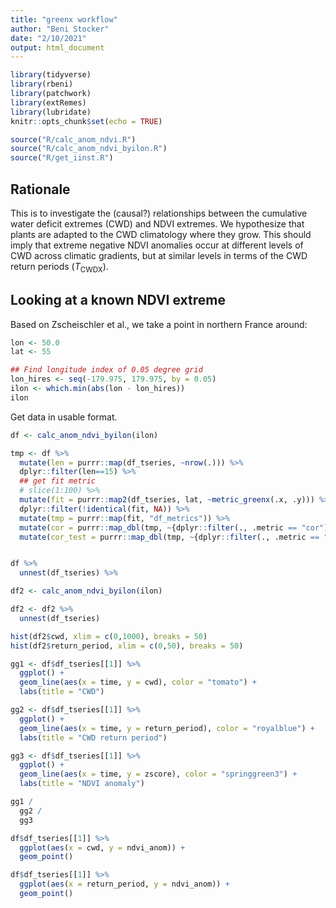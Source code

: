 ```yaml
---
title: "greenx workflow"
author: "Beni Stocker"
date: "2/10/2021"
output: html_document
---
```


```r
library(tidyverse)
library(rbeni)
library(patchwork)
library(extRemes)
library(lubridate)
knitr::opts_chunk$set(echo = TRUE)

source("R/calc_anom_ndvi.R")
source("R/calc_anom_ndvi_byilon.R")
source("R/get_iinst.R")
```

## Rationale

This is to investigate the (causal?) relationships between the cumulative water deficit extremes (CWD) and NDVI extremes. We hypothesize that plants are adapted to the CWD climatology where they grow. This should imply that extreme negative NDVI anomalies occur at different levels of CWD across climatic gradients, but at similar levels in terms of the CWD return periods ($T_\text{CWDX}$).

## Looking at a known NDVI extreme

Based on Zscheischler et al., we take a point in northern France around:

```r
lon <- 50.0
lat <- 55

## Find longitude index of 0.05 degree grid
lon_hires <- seq(-179.975, 179.975, by = 0.05)
ilon <- which.min(abs(lon - lon_hires))
ilon
```
Get data in usable format.
```r
df <- calc_anom_ndvi_byilon(ilon)

tmp <- df %>% 
  mutate(len = purrr::map(df_tseries, ~nrow(.))) %>% 
  dplyr::filter(len==15) %>% 
  ## get fit metric
  # slice(1:100) %>% 
  mutate(fit = purrr::map2(df_tseries, lat, ~metric_greenx(.x, .y))) %>% 
  dplyr::filter(!identical(fit, NA)) %>% 
  mutate(tmp = purrr::map(fit, "df_metrics")) %>% 
  mutate(cor = purrr::map_dbl(tmp, ~{dplyr::filter(., .metric == "cor") %>% pull(.estimate)})) %>% 
  mutate(cor_test = purrr::map_dbl(tmp, ~{dplyr::filter(., .metric == "cor_test") %>% pull(.estimate)}))


df %>% 
  unnest(df_tseries) %>% 
```

```r
df2 <- calc_anom_ndvi_byilon(ilon)

df2 <- df2 %>% 
  unnest(df_tseries)

hist(df2$cwd, xlim = c(0,1000), breaks = 50)
hist(df2$return_period, xlim = c(0,50), breaks = 50)
```

```r
gg1 <- df$df_tseries[[1]] %>% 
  ggplot() + 
  geom_line(aes(x = time, y = cwd), color = "tomato") +
  labs(title = "CWD")

gg2 <- df$df_tseries[[1]] %>% 
  ggplot() + 
  geom_line(aes(x = time, y = return_period), color = "royalblue") +
  labs(title = "CWD return period")

gg3 <- df$df_tseries[[1]] %>% 
  ggplot() + 
  geom_line(aes(x = time, y = zscore), color = "springgreen3") +
  labs(title = "NDVI anomaly")

gg1 /
  gg2 /
  gg3
```

```r
df$df_tseries[[1]] %>% 
  ggplot(aes(x = cwd, y = ndvi_anom)) + 
  geom_point()

df$df_tseries[[1]] %>% 
  ggplot(aes(x = return_period, y = ndvi_anom)) + 
  geom_point()
```
